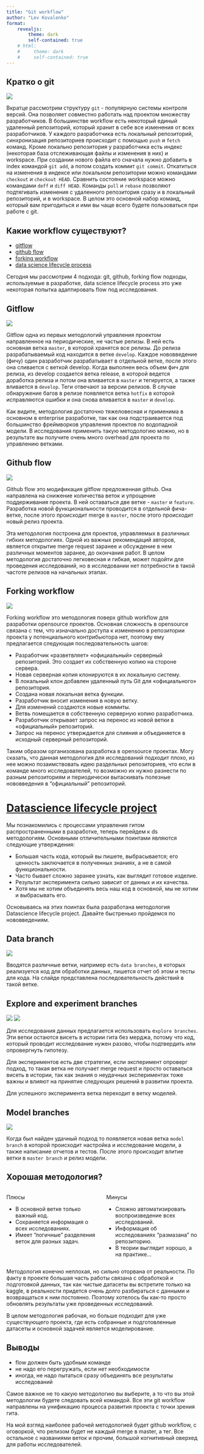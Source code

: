 ```yaml
---
title: "Git workflow"
author: "Lev Kovalenko"
format:
    revealjs:
        theme: dark
        self-contained: true
    # html:
    #     theme: dark
    #     self-contained: true
---
```

 
 
## Кратко о git
 
![](images/git_repo_structure.png){fig-align="center"}
 
 
::: {.notes}
Вкратце рассмотрим структуру ``git`` - популярную системы контроля версий. Она позволяет совместно работать над проектом множеству разработчиков. В большинстве workflow есть некоторый единый удаленный репозиторий, который хранит в себе все изменения от всех разработчиков. У каждого разработчика есть локальный репозиторий, синхронизация репозиториев происходит с помощью ``push`` и ``fetch`` команд. Кроме локально репозитория у разработчика есть индекс (некоторая база отслеживающая файлы и изменения в них) и workspace. При создании нового файла его сначала нужно добавить в index командой ``git add``, а потом создать коммит ``git commit``.
Откатиться на изменения в индексе или локальном репозитории можно командами ``checkout`` и ``checkout HEAD``. Сравнить состояние workspace можно командами  ``deff`` и ``diff HEAD``. Команды ``pull`` и ``rebase`` позволяют подтягивать изменения с удаленного репозитория сразу и в локальный репозиторий, и в workspace. В целом это основной набор команд, который вам пригодиться и ими вы чаще всего будете пользоваться при работе с git.
:::
 
## Какие workflow существуют?
 
- [gitflow](https://www.atlassian.com/ru/git/tutorials/comparing-workflows/gitflow-workflow)
- [github flow](https://docs.github.com/en/get-started/quickstart/github-flow)
- [forking workflow](https://gist.github.com/Chaser324/ce0505fbed06b947d962)
- [data science lifecycle process](https://github.com/dslp/dslp)
 
::: {.notes}
Сегодня мы рассмотрим 4 подхода: git, github, forking flow подходы, используемые в разработке, data science lifecycle process это уже некоторая попытка адаптировать flow под исследования.
:::
 
## Gitflow
 
![](images/gitflow.png){fig-align="center"}
 
::: {.notes}
Gitflow одна из первых методологий управления проектом направленное на периодические, не частые релизы.
В ней есть основная ветка ``master``, в которой хранятся все релизы. До релиза разрабатываемый код находится в ветке ``develop``. Каждое нововведение (фичу) один разработчик разрабатывает в отдельной ветке, после этого она сливается с веткой develop. Когда выполнен весь объем фич для релиза, из develop создается ветка release, в которой ведется доработка релиза и потом она вливается в ``master`` и тегируется, а также вливается в ``develop``. Теги отвечают за версии релизов. В случае обнаружение багов в релизе появляется ветка ``hotfix`` в которой исправляются ошибки и она снова вливается в ``master`` и ``develop``.
 
Как видите, методология достаточно тяжеловесная и применима в основном в enterprise разработке, так как она подстраивается под большинство фреймворков управления проектов по водопадной модели. В исследования применить такую методологию можно, но в результате вы получите очень много overhead для проекта по управлению ветками.
:::
 
## Github flow
 
![](images/githubworkflow.png){fig-align="center"}
 
::: {.notes}
Github flow это модификация gitflow предложенная github. Она направлена на снижение количества веток и упрощение поддерживания проекта. В ней оставаться две ветке - ``master`` и ``feature``. Разработка новой функциональности проводится в отдельной фича-ветке, после этого происходит merge в ``master``, после этого происходит новый релиз проекта.
 
Эта методология построена для проектов, управляемых в различных гибких методологиях. Одной из важных рекомендаций авторов, является открытие merge request заранее и обсуждение в нем различных моментов заранее, до окончания работ. В целом методология достаточно легковесная и гибкая, может подойти для проведения исследований, но в исследовании нет потребности в такой частоте релизов на начальных этапах.
:::
 
## Forking workflow
 
![](images/forkingworkflow.png){fig-align="center"}
 
::: {.notes}
Forking workflow это методология поверх github workflow для разработки opensource проектов. Основная сложность в opensource связана с тем, что изначально доступа к изменению в репозитории проекта у потенциального контрибьютора нет, поэтому ему предлагается следующая последовательность шагов:
 
- Разработчик «разветвляет» «официальный» серверный репозиторий. Это создает их собственную копию на стороне сервера.
- Новая серверная копия клонируются в их локальную систему.
- В локальный клон добавлен удаленный путь Git для «официального» репозитория.
- Создана новая локальная ветка функции.
- Разработчик вносит изменения в новую ветку.
- Для изменений создаются новые коммиты.
- Ветвь помещается в собственную серверную копию разработчика.
- Разработчик открывает запрос на перенос из новой ветки в «официальный» репозиторий.
- Запрос на перенос утверждается для слияния и объединяется в исходный серверный репозиторий.
 
Таким образом организована разработка в opensource проектах. Могу сказать, что данная методология для исследований подходит плохо, из нее можно позаимствовать идею раздельных репозиториев, что если в команде много исследователей, то возможно их нужно разнести по разным репозиториям и периодически вытаскивать полезные нововведения в "официальный" репозиторий.
:::
 
# [Datascience lifecycle project](https://github.com/dslp/dslp/blob/main/branching/branch-types.md)
 
::: {.notes}
Мы познакомились с процессами управления гитом распространенными в разработке, теперь перейдем к ds методологиям. Основными отличительными поинтами являются следующие утверждения:
 
- Большая часть кода, который вы пишете, выбрасывается; его ценность заключается в полученных знаниях, а не в самой функциональности.
- Часто бывает сложно заранее узнать, как выглядит готовое изделие.
- Результат эксперимента сильно зависит от данных и их качества.
- Хотя мы не хотим объединять весь наш код в основной, мы не хотим и выбрасывать его.
 
Основываясь на этих поинтах была разработана методология Datascience lifecycle project. Давайте быстренько пройдемся по нововведениям.
:::
 
## Data branch
 
![](images/data-branch-pattern.png)
 
::: {.notes}
Вводятся различные ветки, например есть ``data branches``, в которых реализуется код для обработки данных, пишется отчет об этом и тесты для кода. На слайде представлена последовательность действий в такой ветке.
:::
 
## Explore and experiment branches
 
![](images/experiment-failed-branch-pattern.png)
![](images/experiment-success-branch-pattern.png)
 
::: {.notes}
Для исследования данных предлагается использовать e``xplore branches``. Эти ветки остаются висеть в истории гита без мерджа, потому что код, который проводит исследование нужен разово, чтобы подтвердить или опровергнуть гипотезу.
 
Для экспериментов есть две стратегии, если эксперимент опроверг подход, то такая ветка не получает merge request и просто оставаться висеть в истории, так как знания о неудачных экспериментах тоже важны и влияют на принятие следующих решений в развитии проекта.
 
Для успешного эксперимента ветка переходит в ветку моделей.
:::
 
## Model branches
 
![](images/model-branch-pattern.png)
 
::: {.notes}
Когда был найден удачный подход то появляется новая ветка ``model branch`` в которой происходит настройка и исследование модели, а также написание отчетов и тестов. После этого происходит влитие ветки в ``master branch`` и релиз модели.
:::
 
## Хорошая методология?
 
:::: {.columns}
 
::: {.column width="50%"}
Плюсы
 
- В основной ветке только важный код.
- Сохраняется информация о всех исследованиях.
- Имеет "логичные" разделения веток для разных задач.
 
:::
 
::: {.column width="50%"}
Минусы
 
- Сложно автоматизировать воспроизведение всех исследований.
- Информация об исследованиях "размазана" по репозиторию.
- В теории выглядит хорошо, а на практике...
:::
::::
 
::: {.notes}
Методология конечно неплохая, но сильно оторвана от реальности. По факту в проекте большая часть работы связана с обработкой и подготовкой данных, так как чистые датасеты вы встретите только на kaggle, в реальности придется очень долго разбираться с данными и возвращаться к ним постоянно. Поэтому хотелось бы как-то просто обновлять результаты уже проведенных исследований.
 
В целом методология рабочая, но больше подходит для уже существующего проекта, где есть собранные и подготовленные датасеты и основной задачей является моделирование.
:::
 
## Выводы
 
- flow должен быть удобным команде
- не надо его перегружать, если нет необходимости
- иногда, не надо пытаться сразу объединять все результаты исследований
 
::: {.notes}
Самое важное не то какую методологию вы выберите, а то что вы этой методологии будете следовать всей командой. Все эти git workflow направлены на унификацию процесса развития проекта с точки зрения гита.
 
На мой взгляд наиболее рабочей методологией будет github workflow, с оговоркой, что релизом будет не каждый merge в master, а тег. Все остальное с названиями веток и прочим, большой когнитивный оверхед для работы исследователей.
:::
